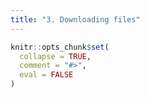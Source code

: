 ```yaml
---
title: "3. Downloading files"
---
```


```r
knitr::opts_chunk$set(
  collapse = TRUE,
  comment = "#>",
  eval = FALSE
)
```